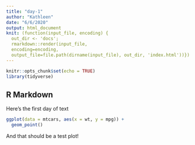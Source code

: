 ```yaml
---
title: "day-1"
author: "Kathleen"
date: "6/6/2020"
output: html_document
knit: (function(input_file, encoding) {
  out_dir <- 'docs';
  rmarkdown::render(input_file,
  encoding=encoding,
  output_file=file.path(dirname(input_file), out_dir, 'index.html'))})
---
```


```r
knitr::opts_chunk$set(echo = TRUE)
library(tidyverse)
```

## R Markdown

Here's the first day of text

```r
ggplot(data = mtcars, aes(x = wt, y = mpg)) +
  geom_point()
```

And that should be a test plot!